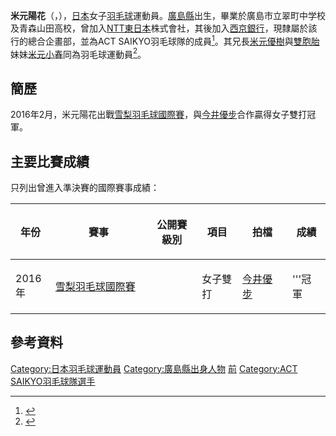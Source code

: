 {{noteTA|G1=Badminton}}
{{Infobox 羽球選手
| playername              = {{lang|ja|<small>よねもと はるか</small><br/><big>米元 陽花</big>}}<br/><small>({{lang|en|Yonemoto Haruka}})</small>
| image                   = 
| size                    = 
| caption                 = 
| birth_name              = 
| date_of_birth           = {{birth_date_and_age|1990|12|7}}
| place_of_birth          = {{JPN}}[[廣島縣|廣島縣]]
| height                  = {{height|m=1.63}}<ref name="sj-league">{{ja}}{{cite web|title=選手紹介・日本リーグ女子 ACT SAIKYO|url=http://www.sj-league.jp/badminton/wp-content/themes/sjleague/pdf/act.pdf|publisher=Badminton Spirit|deadurl=yes|archiveurl=https://web.archive.org/web/20170308223317/http://www.sj-league.jp/badminton/wp-content/themes/sjleague/pdf/act.pdf|archivedate=2017-03-08}}</ref>
| weight                  = {{weight|kg=51}}<ref name="sj-league"/>
| event                   = 女子雙打、混合雙打
| country                 = {{JPN}}
| years_started           = 
| handedness              = 左手<ref name="sj-league"/>
| coach                   = 
| highest_ranking         = 第303位（女雙-[[今井優步|今井優步]]）
| date_of_highest_ranking = 2016年9月29日<ref name="highest-ranking">{{en}}[http://bwfcontent.tournamentsoftware.com/ranking/player.aspx?id=12961&player=1068415 BWF World Ranking - Ranking of Haruka YONEMOTO (56070)]</ref>
| current_ranking         = 第335位（女雙-[[今井優步|今井優步]]）<br/>第1193位（混雙-[[米元優樹|米元優樹]]）
| date_of_current_ranking = 2017年3月2日<ref>{{en}}[http://bwfcontent.tournamentsoftware.com/ranking/category.aspx?id=12961&category=475 BWF World Ranking - BWF世界排名榜 (3/2/2017) - Women's doubles]</ref><ref>{{en}}[http://bwfcontent.tournamentsoftware.com/ranking/category.aspx?id=12961&category=476 BWF World Ranking - BWF世界排名榜 (3/2/2017) - Mixed doubles] {{Wayback|url=http://bwfcontent.tournamentsoftware.com/ranking/category.aspx?id=12961&category=476 |date=20190701043551 }}</ref>
| played                  = 5勝–0負（女雙）<br/>0勝–4負（混雙）
| titles                  = 
| bwf_profile             = 2F76EB85-7C0D-4A26-A688-201E9324A1C9
| bwf_id                  = 56070
| updated                 = 2017年3月8日
}}
{{MedalTableTop}}
{{MedalSport | 女子[[羽毛球|羽毛球]]}}
{{MedalCountry | {{JPN}}}}
{{MedalCompetition | [[全日本綜合羽毛球錦標賽|全日本綜合羽毛球錦標賽]]}}
{{MedalCountry | {{flagicon|JPN}}山口縣（ACT SAIKYO）}}
{{MedalBronze| [[2014年全日本綜合羽毛球錦標賽|2014年 東京都]] | 混合雙打 }}
{{MedalBronze| [[2017年全日本綜合羽毛球錦標賽|2017年 東京都]] | 混合雙打 }}
{{MedalBottom}}
'''米元陽花'''（{{jpn|j=米元 陽花|kn=よねもと はるか|rm=Yonemoto Haruka}}，{{bd|1990年|12月7日||}}），[[日本|日本]]女子[[羽毛球|羽毛球]]運動員。[[廣島縣|廣島縣]]出生，畢業於廣島市立翠町中学校及青森山田高校，曾加入[[日本電信電話|NTT東日本]]株式會社，其後加入[[西京銀行|西京銀行]]，現隸屬於該行的總合企畫部，並為ACT SAIKYO羽毛球隊的成員<ref name="ACT SAIKYO">{{ja}}{{cite web|title=ACT SAIKYO バドミントンチーム メンバー紹介|url=http://act-saikyo.com/b_member.html|publisher=ACT SAIKYO|accessdate=2017-03-08|archive-date=2016-10-13|archive-url=https://web.archive.org/web/20161013010307/http://act-saikyo.com/b_member.html|dead-url=yes}}</ref>。其兄長[[米元優樹|米元優樹]]與[[雙胞胎|雙胞胎]]妹妹[[米元小春|米元小春]]同為羽毛球運動員<ref>{{ja}}{{cite news|title=3兄妹が珍対決　日本代表の妹が兄・姉ペアとコート集結「お正月にはよくやるけど…」|url=https://the-ans.jp/news/9986/|agency=THE ANSWER|date=2017-09-19}}</ref>。

== 簡歷 ==
2016年2月，米元陽花出戰[[2016年雪梨羽毛球國際賽|雪梨羽毛球國際賽]]，與[[今井優步|今井優步]]合作贏得女子雙打冠軍。

==主要比賽成績==
只列出曾進入準決賽的國際賽事成績：
{| class=wikitable style="text-align:center; font-size:small;" 
!width="50"|年份
!width="180"|賽事
!width="80"|公開賽級別
!width="60"|項目
!width="80"|拍檔
!width="50"|成績
|-
!rowspan="1"|2016年
|[[2016年雪梨羽毛球國際賽|雪梨羽毛球國際賽]]
|{{BWFIS}}
|女子雙打
|[[今井優步|今井優步]]
|bgcolor="gold"|'''冠軍
|}
{{BWF賽事級別索引}}

== 參考資料 ==
{{reflist}}

{{DEFAULTSORT:Yonemoto Haruka}}
[[Category:日本羽毛球運動員|Category:日本羽毛球運動員]]
[[Category:廣島縣出身人物|Category:廣島縣出身人物]]
[[Category:NTT東日本羽毛球部選手|前]]
[[Category:ACT_SAIKYO羽毛球隊選手|Category:ACT SAIKYO羽毛球隊選手]]